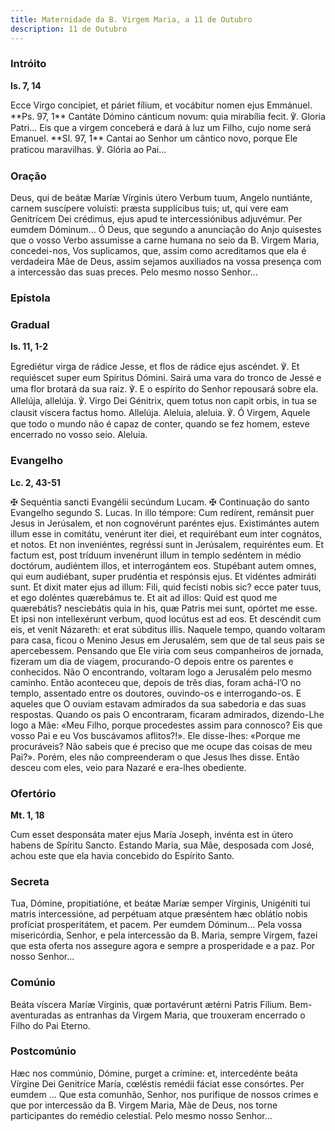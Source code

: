 ```yaml
---
title: Maternidade da B. Virgem Maria, a 11 de Outubro
description: 11 de Outubro
---
```


### Intróito

**Is. 7, 14**

<div class="side-by-side not-content">
  <span>
    Ecce Virgo concípiet, et páriet fílium, et vocábitur nomen ejus Emmánuel. **Ps. 97, 1** Cantáte
    Dómino cánticum novum: quia mirabília fecit. ℣. Gloria Patri...
  </span>
  <span>
    Eis que a virgem conceberá e dará à luz um Filho, cujo nome será Emanuel. **Sl. 97, 1** Cantai
    ao Senhor um cântico novo, porque Ele praticou maravilhas. ℣. Glória ao Pai...
  </span>
</div>

### Oração

<div class="side-by-side not-content">
  <span>
    Deus, qui de beátæ Maríæ Vírginis útero Verbum tuum, Angelo nuntiánte, carnem suscípere
    voluísti: præsta supplícibus tuis; ut, qui vere eam Genitrícem Dei crédimus, ejus apud te
    intercessiónibus adjuvémur. Per eumdem Dóminum...
  </span>
  <span>
    Ó Deus, que segundo a anunciação do Anjo quisestes que o vosso Verbo assumisse a carne humana no
    seio da B. Virgem Maria, concedei-nos, Vos suplicamos, que, assim como acreditamos que ela é
    verdadeira Mãe de Deus, assim sejamos auxiliados na vossa presença com a intercessão das suas
    preces. Pelo mesmo nosso Senhor...
  </span>
</div>

### Epístola


<LinkCard href="/missal/santos/07-16-1#epístola" title="B. Virgem Maria do Monte Carmelo" />

### Gradual

**Is. 11, 1-2**

<div class="side-by-side not-content">
  <span>
    Egrediétur virga de rádice Jesse, et flos de rádice ejus ascéndet. ℣. Et requiéscet super eum
    Spíritus Dómini.
  </span>
  <span>
    Sairá uma vara do tronco de Jessé e uma flor brotará da sua raiz. ℣. E o espírito do Senhor
    repousará sobre ela.
  </span>
  <span>
    Allelúja, allelúja. ℣. Virgo Dei Génitrix, quem totus non capit orbis, in tua se clausit víscera
    factus homo. Allelúja.
  </span>
  <span>
    Aleluia, aleluia. ℣. Ó Virgem, Aquele que todo o mundo não é capaz de conter, quando se fez
    homem, esteve encerrado no vosso seio. Aleluia.
  </span>
</div>

### Evangelho

**Lc. 2, 43-51**

<div class="side-by-side not-content">
  <span>
    <span class="text-red-500">✠</span> Sequéntia sancti Evangélii secúndum Lucam.
  </span>
  <span>
    <span class="text-red-500">✠</span> Continuação do santo Evangelho segundo S. Lucas.
  </span>
  <span>
    In illo témpore: Cum redírent, remánsit puer Jesus in Jerúsalem, et non cognovérunt paréntes
    ejus. Existimántes autem illum esse in comitátu, venérunt iter diei, et requirébant eum inter
    cognátos, et notos. Et non inveniéntes, regréssi sunt in Jerúsalem, requiréntes eum. Et factum
    est, post tríduum invenérunt illum in templo sedéntem in médio doctórum, audiéntem illos, et
    interrogántem eos. Stupébant autem omnes, qui eum audiébant, super prudéntia et respónsis ejus.
    Et vidéntes admiráti sunt. Et dixit mater ejus ad illum: Fili, quid fecísti nobis sic? ecce
    pater tuus, et ego doléntes quærebámus te. Et ait ad illos: Quid est quod me quærebátis?
    nesciebátis quia in his, quæ Patris mei sunt, opórtet me esse. Et ipsi non intellexérunt verbum,
    quod locútus est ad eos. Et descéndit cum eis, et venit Názareth: et erat súbditus illis.
  </span>
  <span>
    Naquele tempo, quando voltaram para casa, ficou o Menino Jesus em Jerusalém, sem que de tal seus
    pais se apercebessem. Pensando que Ele viria com seus companheiros de jornada, fizeram um dia de
    viagem, procurando-O depois entre os parentes e conhecidos. Não O encontrando, voltaram logo a
    Jerusalém pelo mesmo caminho. Então aconteceu que, depois de três dias, foram achá-l’O no
    templo, assentado entre os doutores, ouvindo-os e interrogando-os. E aqueles que O ouviam
    estavam admirados da sua sabedoria e das suas respostas. Quando os pais O encontraram, ficaram
    admirados, dizendo-Lhe logo a Mãe: «Meu Filho, porque procedestes assim para connosco? Eis que
    vosso Pai e eu Vos buscávamos aflitos?!». Ele disse-lhes: «Porque me procuráveis? Não sabeis que
    é preciso que me ocupe das coisas de meu Pai?». Porém, eles não compreenderam o que Jesus lhes
    disse. Então desceu com eles, veio para Nazaré e era-lhes obediente.
  </span>
</div>

### Ofertório

**Mt. 1, 18**

<div class="side-by-side not-content">
  <span>
    Cum esset desponsáta mater ejus María Joseph, invénta est in útero habens de Spíritu Sancto.
  </span>
  <span>
    Estando Maria, sua Mãe, desposada com José, achou este que ela havia concebido do Espírito
    Santo.
  </span>
</div>

### Secreta

<div class="side-by-side not-content">
  <span>
    Tua, Dómine, propitiatióne, et beátæ Maríæ semper Vírginis, Unigéniti tui matris intercessióne,
    ad perpétuam atque præséntem hæc oblátio nobis profíciat prosperitátem, et pacem. Per eumdem
    Dóminum...
  </span>
  <span>
    Pela vossa misericórdia, Senhor, e pela intercessão da B. Maria, sempre Virgem, fazei que esta
    oferta nos assegure agora e sempre a prosperidade e a paz. Por nosso Senhor...
  </span>
</div>

### Comúnio

<div class="side-by-side not-content">
  <span>Beáta víscera Maríæ Vírginis, quæ portavérunt ætérni Patris Fílium.</span>
  <span>
    Bem-aventuradas as entranhas da Virgem Maria, que trouxeram encerrado o Filho do Pai Eterno.
  </span>
</div>

### Postcomúnio

<div class="side-by-side not-content">
  <span>
    Hæc nos commúnio, Dómine, purget a crímine: et, intercedénte beáta Vírgine Dei Genitríce María,
    cœléstis remédii fáciat esse consórtes. Per eumdem ...
  </span>
  <span>
    Que esta comunhão, Senhor, nos purifique de nossos crimes e que por intercessão da B. Virgem
    Maria, Mãe de Deus, nos torne participantes do remédio celestial. Pelo mesmo nosso Senhor...
  </span>
</div>
